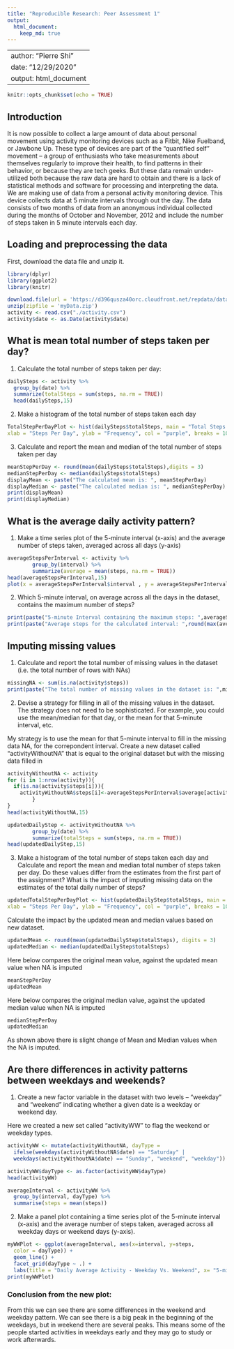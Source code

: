 ```yaml
---
title: "Reproducible Research: Peer Assessment 1"
output: 
  html_document:
    keep_md: true
---
```


---
author: "Pierre Shi"
date: "12/29/2020"
output: html_document
---

```r
knitr::opts_chunk$set(echo = TRUE)
```

## Introduction

It is now possible to collect a large amount of data about personal movement using activity monitoring devices such as a Fitbit, Nike Fuelband, or Jawbone Up. These type of devices are part of the “quantified self” movement – a group of enthusiasts who take measurements about themselves regularly to improve their health, to find patterns in their behavior, or because they are tech geeks. But these data remain under-utilized both because the raw data are hard to obtain and there is a lack of statistical methods and software for processing and interpreting the data.
We are making use of data from a personal activity monitoring device. This device collects data at 5 minute intervals through out the day. The data consists of two months of data from an anonymous individual collected during the months of October and November, 2012 and include the number of steps taken in 5 minute intervals each day.

## Loading and preprocessing the data
First, download the data file and unzip it.

```r

library(dplyr)
library(ggplot2)
library(knitr)

download.file(url = 'https://d396qusza40orc.cloudfront.net/repdata/data/activity.zip',destfile = 'myData.zip')
unzip(zipfile = 'myData.zip')
activity <- read.csv("./activity.csv")
activity$date <- as.Date(activity$date)
```

## What is mean total number of steps taken per day?

1.	Calculate the total number of steps taken per day:

```r
dailySteps <- activity %>%
  group_by(date) %>%
  summarize(totalSteps = sum(steps, na.rm = TRUE)) 
  head(dailySteps,15)

```

2. Make a histogram of the total number of steps taken each day

```r
TotalStepPerDayPlot <- hist(dailySteps$totalSteps, main = "Total Steps Per Day Histogram", 
xlab = "Steps Per Day", ylab = "Frequency", col = "purple", breaks = 10, ylim =c(0,20))
```

3.	Calculate and report the mean and median of the total number of steps taken per day

```r
meanStepPerDay <- round(mean(dailySteps$totalSteps),digits = 3)
medianStepPerDay <- median(dailySteps$totalSteps)
displayMean <- paste("The calculated mean is: ", meanStepPerDay)
displayMedian <- paste("The calculated median is: ", medianStepPerDay)
print(displayMean)
print(displayMedian)
```

## What is the average daily activity pattern?

1.	Make a time series plot of the 5-minute interval (x-axis) and the average number of steps taken, averaged across all days (y-axis)
```r
averageStepsPerInterval <- activity %>%
        group_by(interval) %>%
        summarize(average = mean(steps, na.rm = TRUE)) 
head(averageStepsPerInterval,15)
plot(x = averageStepsPerInterval$interval , y = averageStepsPerInterval$average, col="red", type="l", xlab = "5 Minute Intervals", ylab = "Average Number of Steps", main = "Steps By Time Interval Histogram")

```

2. Which 5-minute interval, on average across all the days in the dataset, contains the maximum number of steps?

```r
print(paste("5-minute Interval containing the maximum steps: ",averageStepsPerInterval$interval[which.max(averageStepsPerInterval$average)]))
print(paste("Average steps for the calculated interval: ",round(max(averageStepsPerInterval$average),digits=3)))

```


## Imputing missing values

1.	Calculate and report the total number of missing values in the dataset (i.e. the total number of rows with NAs)

```r
missingNA <- sum(is.na(activity$steps))
print(paste("The total number of missing values in the dataset is: ",missingNA))
```

2.	Devise a strategy for filling in all of the missing values in the dataset. The strategy does not need to be sophisticated. For example, you could use the mean/median for that day, or the mean for that 5-minute interval, etc.

My strategy is to use the mean for that 5-minute interval to fill in the missing data NA, for the correpondent interval. Create a new dataset called "activityWithoutNA" that is equal to the original dataset but with the missing data filled in

```r
activityWithoutNA <- activity  
for (i in 1:nrow(activity)){
  if(is.na(activity$steps[i])){
    activityWithoutNA$steps[i]<-averageStepsPerInterval$average[activityWithoutNA$interval[i] == averageStepsPerInterval$interval]
        }
}
head(activityWithoutNA,15)

updatedDailyStep <- activityWithoutNA %>%
        group_by(date) %>%
        summarize(totalSteps = sum(steps, na.rm = TRUE)) 
head(updatedDailyStep,15)

```

3. Make a histogram of the total number of steps taken each day and Calculate and report the mean and median total number of steps taken per day. Do these values differ from the estimates from the first part of the assignment? What is the impact of imputing missing data on the estimates of the total daily number of steps?

```r
updatedTotalStepPerDayPlot <- hist(updatedDailyStep$totalSteps, main = "Total Steps Per Day Histogram", 
xlab = "Steps Per Day", ylab = "Frequency", col = "purple", breaks = 10, ylim =c(0,20))
```

Calculate the impact by the updated mean and median values based on new dataset. 

```r
updatedMean <- round(mean(updatedDailyStep$totalSteps), digits = 3)
updatedMedian <- median(updatedDailyStep$totalSteps)
```

Here below compares the original mean value, against the updated mean value when NA is imputed

```r
meanStepPerDay
updatedMean
```

Here below compares the original median value, against the updated median value when NA is imputed

```r
medianStepPerDay
updatedMedian
```

As shown above there is slight change of Mean and Median values when the NA is imputed. 

## Are there differences in activity patterns between weekdays and weekends?

1.	Create a new factor variable in the dataset with two levels – “weekday” and “weekend” indicating whether a given date is a weekday or weekend day.

Here we created a new set called "activityWW" to flag the weekend or weekday types. 

```r

activityWW <- mutate(activityWithoutNA, dayType = 
  ifelse(weekdays(activityWithoutNA$date) == "Saturday" | 
  weekdays(activityWithoutNA$date) == "Sunday", "weekend", "weekday"))

activityWW$dayType <- as.factor(activityWW$dayType)
head(activityWW) 

averageInterval <- activityWW %>%
  group_by(interval, dayType) %>%
  summarise(steps = mean(steps))
```

2.	Make a panel plot containing a time series plot of the 5-minute interval (x-axis) and the average number of steps taken, averaged across all weekday days or weekend days (y-axis). 
```r

myWWPlot <- ggplot(averageInterval, aes(x=interval, y=steps, 
  color = dayType)) +
  geom_line() +
  facet_grid(dayType ~ .) + 
  labs(title = "Daily Average Activity - Weekday Vs. Weekend", x= "5-minute Time Interval", y = "Average Steps") 
print(myWWPlot)

```

### Conclusion from the new plot:

From this we can see there are some differences in the weekend and weekday pattern. We can see there is a big peak in the beginning of the weekdays, but in weekend there are several peaks. This means some of the people started activities in weekdays early and they may go to study or work afterwards. 
